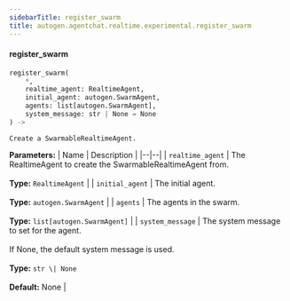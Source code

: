 ```yaml
---
sidebarTitle: register_swarm
title: autogen.agentchat.realtime.experimental.register_swarm
---
```


<code class="doc-symbol doc-symbol-heading doc-symbol-function"></code>
#### register_swarm

```python
register_swarm(
    *,
    realtime_agent: RealtimeAgent,
    initial_agent: autogen.SwarmAgent,
    agents: list[autogen.SwarmAgent],
    system_message: str | None = None
) -> 
```

    Create a SwarmableRealtimeAgent.

<b>Parameters:</b>
| Name | Description |
|--|--|
| `realtime_agent` | The RealtimeAgent to create the SwarmableRealtimeAgent from.<br/><br/>**Type:** `RealtimeAgent` |
| `initial_agent` | The initial agent.<br/><br/>**Type:** `autogen.SwarmAgent` |
| `agents` | The agents in the swarm.<br/><br/>**Type:** `list[autogen.SwarmAgent]` |
| `system_message` | The system message to set for the agent.<br/><br/>If None, the default system message is used.<br/><br/>**Type:** `str \| None`<br/><br/>**Default:** None |

<br />